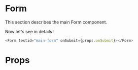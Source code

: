 
<Meta title="Molecule|Form" component={Form} />

# Form

This section describes the main Form component.

<div style={{ display: 'flex', justifyContent: 'space-between', width: '600px',backgroundColor: '#140C0B', padding: '20px' }}>
    <MainForm />
</div>

Now let's see in details !

```javascript
<Form testid="main-form" onSubmit={props.onSubmit}></Form>
```

# Props

<Props of={Form} />